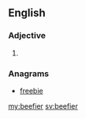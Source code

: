 ==English==

===Adjective===
{{head|en|adjective comparative form}}

# {{en-comparative of|beefy}}

===Anagrams===
* [[freebie#English|freebie]]

[[my:beefier]]
[[sv:beefier]]